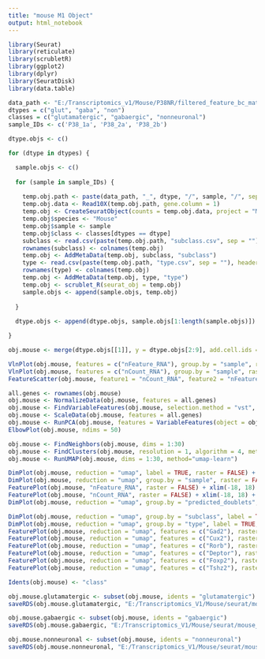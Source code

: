 ```yaml
---
title: "mouse M1 Object"
output: html_notebook
---
```


```r

library(Seurat)
library(reticulate)
library(scrubletR)
library(ggplot2)
library(dplyr)
library(SeuratDisk)
library(data.table)

data_path <- "E:/Transcriptomics_v1/Mouse/P38NR/filtered_feature_bc_matrix"
dtypes = c("glut", "gaba", "non")
classes = c("glutamatergic", "gabaergic", "nonneuronal")
sample_IDs <- c('P38_1a', 'P38_2a', 'P38_2b')

dtype.objs <- c()

for (dtype in dtypes) {

  sample.objs <- c()
  
  for (sample in sample_IDs) {
    
    temp.obj.path <- paste(data_path, "_", dtype, "/", sample, "/", sep = "")
    temp.obj.data <- Read10X(temp.obj.path, gene.column = 1)
    temp.obj <- CreateSeuratObject(counts = temp.obj.data, project = "Mouse_V1_P38")
    temp.obj$species <- "Mouse"
    temp.obj$sample <- sample
    temp.obj$class <- classes[dtypes == dtype]
    subclass <- read.csv(paste(temp.obj.path, "subclass.csv", sep = ""), header = FALSE)
    rownames(subclass) <- colnames(temp.obj)
    temp.obj <- AddMetaData(temp.obj, subclass, "subclass")
    type <- read.csv(paste(temp.obj.path, "type.csv", sep = ""), header = FALSE)
    rownames(type) <- colnames(temp.obj)
    temp.obj <- AddMetaData(temp.obj, type, "type")
    temp.obj <- scrublet_R(seurat_obj = temp.obj)
    sample.objs <- append(sample.objs, temp.obj)
    
  }
  
  dtype.objs <- append(dtype.objs, sample.objs[1:length(sample.objs)])

}

```


```r

obj.mouse <- merge(dtype.objs[[1]], y = dtype.objs[2:9], add.cell.ids = c(sample_IDs, sample_IDs, sample_IDs), project = "Mouse_V1_P38")

```


```r

VlnPlot(obj.mouse, features = c("nFeature_RNA"), group.by = "sample", raster = FALSE)
VlnPlot(obj.mouse, features = c("nCount_RNA"), group.by = "sample", raster = FALSE)
FeatureScatter(obj.mouse, feature1 = "nCount_RNA", feature2 = "nFeature_RNA", raster = FALSE)

```


```r

all.genes <- rownames(obj.mouse)
obj.mouse <- NormalizeData(obj.mouse, features = all.genes)
obj.mouse <- FindVariableFeatures(obj.mouse, selection.method = "vst", nfeatures = 3000)
obj.mouse <- ScaleData(obj.mouse, features = all.genes)
obj.mouse <- RunPCA(obj.mouse, features = VariableFeatures(object = obj.mouse))
ElbowPlot(obj.mouse, ndims = 50)

```


```r

obj.mouse <- FindNeighbors(obj.mouse, dims = 1:30)
obj.mouse <- FindClusters(obj.mouse, resolution = 1, algorithm = 4, method = "igraph")
obj.mouse <- RunUMAP(obj.mouse, dims = 1:30, method="umap-learn")

```


```r

DimPlot(obj.mouse, reduction = "umap", label = TRUE, raster = FALSE) + NoLegend() + xlim(-18, 18) + ylim(-18, 18) + coord_equal()
DimPlot(obj.mouse, reduction = "umap", group.by = "sample", raster = FALSE) + xlim(-18, 18) + ylim(-18, 18) + coord_equal()
FeaturePlot(obj.mouse, "nFeature_RNA", raster = FALSE) + xlim(-18, 18) + ylim(-18, 18) + coord_equal()
FeaturePlot(obj.mouse, "nCount_RNA", raster = FALSE) + xlim(-18, 18) + ylim(-18, 18) + coord_equal()
DimPlot(obj.mouse, reduction = "umap", group.by = "predicted_doublets", raster = FALSE) + xlim(-18, 18) + ylim(-18, 18) + coord_equal()

```


```r

DimPlot(obj.mouse, reduction = "umap", group.by = "subclass", label = TRUE, raster = FALSE) + NoLegend() + xlim(-18, 18) + ylim(-18, 18) + coord_equal()
DimPlot(obj.mouse, reduction = "umap", group.by = "type", label = TRUE, raster = FALSE) + NoLegend() + xlim(-18, 18) + ylim(-18, 18) + coord_equal()
FeaturePlot(obj.mouse, reduction = "umap", features = c("Gad2"), raster = FALSE) + NoLegend() + xlim(-18, 18) + ylim(-18, 18) + coord_equal()
FeaturePlot(obj.mouse, reduction = "umap", features = c("Cux2"), raster = FALSE) + NoLegend() + xlim(-18, 18) + ylim(-18, 18) + coord_equal()
FeaturePlot(obj.mouse, reduction = "umap", features = c("Rorb"), raster = FALSE) + NoLegend() + xlim(-18, 18) + ylim(-18, 18) + coord_equal()
FeaturePlot(obj.mouse, reduction = "umap", features = c("Deptor"), raster = FALSE) + NoLegend() + xlim(-18, 18) + ylim(-18, 18) + coord_equal()
FeaturePlot(obj.mouse, reduction = "umap", features = c("Foxp2"), raster = FALSE) + NoLegend() + xlim(-18, 18) + ylim(-18, 18) + coord_equal()
FeaturePlot(obj.mouse, reduction = "umap", features = c("Tshz2"), raster = FALSE) + NoLegend() + xlim(-18, 18) + ylim(-18, 18) + coord_equal()

```


```r

Idents(obj.mouse) <- "class"

obj.mouse.glutamatergic <- subset(obj.mouse, idents = "glutamatergic")
saveRDS(obj.mouse.glutamatergic, "E:/Transcriptomics_V1/Mouse/seurat/mouse_v1_P38_glutamatergic.rds")

obj.mouse.gabaergic <- subset(obj.mouse, idents = "gabaergic")
saveRDS(obj.mouse.gabaergic, "E:/Transcriptomics_V1/Mouse/seurat/mouse_v1_P38_gabaergic.rds")

obj.mouse.nonneuronal <- subset(obj.mouse, idents = "nonneuronal")
saveRDS(obj.mouse.nonneuronal, "E:/Transcriptomics_V1/Mouse/seurat/mouse_v1_P38_nonneuronal.rds")

```

